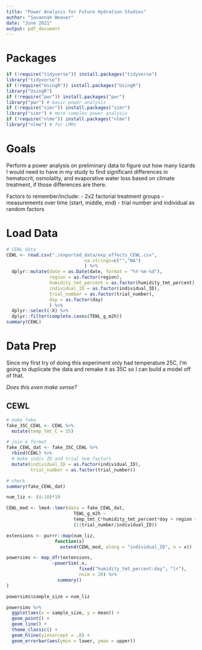 ```yaml
---
title: "Power Analysis for Future Hydration Studies"
author: "Savannah Weaver"
date: "June 2021"
output: pdf_document
---
```


# Packages

```r
if (!require("tidyverse")) install.packages("tidyverse")
library("tidyverse")
if (!require("UsingR")) install.packages("UsingR")
library("UsingR")
if (!require("pwr")) install.packages("pwr")
library("pwr") # basic power analysis
if (!require("simr")) install.packages("simr")
library("simr") # more complex power analysis
if (!require("nlme")) install.packages("nlme")
library("nlme") # for LMMs
```


# Goals

Perform a power analysis on preliminary data to figure out how many lizards I would need to have in my study to find significant differences in hematocrit, osmolality, and evaporative water loss based on climate treatment, if those differences are there. 

Factors to remember/include:
- 2x2 factorial treatment groups
- measurements over time (start, middle, end)
- trial number and individual as random factors



# Load Data

```r
# CEWL data
CEWL <- read.csv("./exported_data/exp_effects_CEWL.csv",
                             na.strings=c("","NA")
                             ) %>%
  dplyr::mutate(date = as.Date(date, format = "%Y-%m-%d"),
                region = as.factor(region),
                humidity_tmt_percent = as.factor(humidity_tmt_percent),
                individual_ID = as.factor(individual_ID),
                trial_number = as.factor(trial_number),
                day = as.factor(day)
                ) %>%
  dplyr::select(-X) %>%
  dplyr::filter(complete.cases(TEWL_g_m2h))
summary(CEWL)


```





# Data Prep

Since my first try of doing this experiment only had temperature 25C, I'm going to duplicate the data and remake it as 35C so I can build a model off of that.

*Does this even make sense?*


## CEWL

```r
# make fake
fake_35C_CEWL <- CEWL %>%
  mutate(temp_tmt_C = 35)

# join & format
fake_CEWL_dat <- fake_35C_CEWL %>%
  rbind(CEWL) %>%
  # make indiv ID and trial num factors
  mutate(individual_ID = as.factor(individual_ID),
         trial_number = as.factor(trial_number))

# check
summary(fake_CEWL_dat)
```




```r
num_liz <- (4:10)*10

CEWL_mod <- lme4::lmer(data = fake_CEWL_dat,
                         TEWL_g_m2h ~ 
                         temp_tmt_C*humidity_tmt_percent*day + region +
                         (1|trial_number/individual_ID))

extensions <- purrr::map(num_liz,
                  function(x) 
                    extend(CEWL_mod, along = "individual_ID", n = x))

powersims <- map_dfr(extensions,
                 ~powerSim(.x,
                           fixed("humidity_tmt_percent:day", "lr"), 
                           nsim = 20) %>%
                   summary()
)

powersims$sample_size = num_liz

powersims %>%
  ggplot(aes(x = sample_size, y = mean)) +
  geom_point() +
  geom_line() +
  theme_classic() +
  geom_hline(yintercept = .8) +
  geom_errorbar(aes(ymin = lower, ymax = upper))
```




















